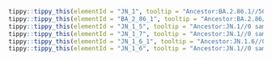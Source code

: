 



```r
tippy::tippy_this(elementId = "JN_1", tooltip = "Ancestor:BA.2.86.1//503 samples in last 120 days.//Alias of B.1.1.529.2.86.1.1, S:L455S, ORF1a:R3821K, ORF7b:F19L, Europe")
tippy::tippy_this(elementId = "BA_2_86_1", tooltip = "Ancestor:BA.2.86//136 samples in last 120 days.//Alias of B.1.1.529.2.86.1, ORF1a:K1973R, mostly with C12815T, mainly Europe, from #2236")
tippy::tippy_this(elementId = "JN_1_5", tooltip = "Ancestor:JN.1//0 samples in last 120 days.//Alias of B.1.1.529.2.86.1.1.5, ORF1b:V1271T, Singapore/Malaysia/Indonesia, from #2419")
tippy::tippy_this(elementId = "JN_1_7", tooltip = "Ancestor:JN.1//0 samples in last 120 days.//Alias of B.1.1.529.2.86.1.1.7, S:T572I, S:E1150D, USA/France")
tippy::tippy_this(elementId = "JN_1_6_1", tooltip = "Ancestor:JN.1.6//0 samples in last 120 days.//Alias of B.1.1.529.2.86.1.1.6.1, S:R346T, Sweden")
tippy::tippy_this(elementId = "JN_1_6", tooltip = "Ancestor:JN.1//0 samples in last 120 days.//Alias of B.1.1.529.2.86.1.1.6, G22627A")
```
